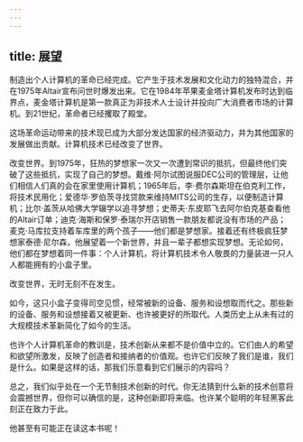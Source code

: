 ```yaml
---
---
---
```

title: 展望
---




制造出个人计算机的革命已经完成。它产生于技术发展和文化动力的独特混合，并在1975年Altair宣布问世时爆发出来。它在1984年苹果麦金塔计算机发布时达到临界点，麦金塔计算机是第一款真正为非技术人士设计并投向广大消费者市场的计算机。到21世纪，革命者已经攫取了殿堂。

这场革命运动带来的技术现已成为大部分发达国家的经济驱动力，并为其他国家的发展做出贡献。计算机技术已经改变了世界。

改变世界。到1975年，狂热的梦想家一次又一次遭到常识的抵抗，但最终他们突破了这些抵抗，实现了自己的梦想。戴维·阿尔试图说服DEC公司的管理层，让他们相信人们真的会在家里使用计算机；1965年后，李·费尔森斯坦在伯克利工作，将技术民用化；爱德华·罗伯茨寻找贷款来维持MITS公司的生存，以便制造计算机；比尔·盖茨从哈佛大学辍学以追寻梦想；史蒂夫·东皮耶飞去阿尔伯克基查看他的Altair订单；迪克·海斯和保罗·泰瑞尔开店销售一款朋友都说没有市场的产品；麦克·马库拉支持着车库里的两个孩子——他们都是梦想家。接着还有终极疯狂梦想家泰德·尼尔森，他展望着一个新世界，并且一辈子都想实现梦想。无论如何，他们都在梦想着同一件事：个人计算机，将计算机技术令人敬畏的力量装进一只人人都能拥有的小盒子里。

改变世界，无时无刻不在发生。

如今，这只小盒子变得司空见惯，经常被新的设备、服务和设想取而代之。那些新的设备、服务和设想接着又被更新、也许被更好的所取代。人类历史上从未有过的大规模技术革新简化了如今的生活。

也许个人计算机革命的教训是，技术创新从来都不是价值中立的。它们由人的希望和欲望所激发，反映了创造者和接纳者的价值观。也许它们反映了我们是谁，我们是什么。如果是这样的话，那我们乐意看到它们展示的内容吗？

总之，我们似乎处在一个无节制技术创新的时代。你无法猜到什么新的技术创意将会震撼世界，但你可以确信的是，这种创新即将来临。也许某个聪明的年轻黑客此刻正在致力于此。

他甚至有可能正在读这本书呢！